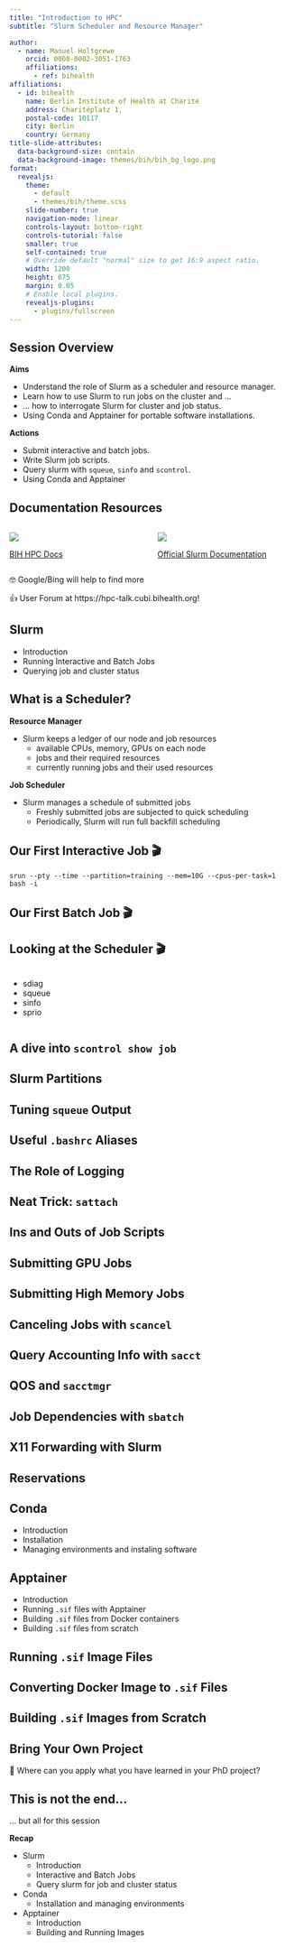 ```yaml
---
title: "Introduction to HPC"
subtitle: "Slurm Scheduler and Resource Manager"

author:
  - name: Manuel Holtgrewe
    orcid: 0000-0002-3051-1763
    affiliations:
      - ref: bihealth
affiliations:
  - id: bihealth
    name: Berlin Institute of Health at Charité
    address: Charitéplatz 1,
    postal-code: 10117
    city: Berlin
    country: Germany
title-slide-attributes:
  data-background-size: contain
  data-background-image: themes/bih/bih_bg_logo.png
format:
  revealjs:
    theme:
      - default
      - themes/bih/theme.scss
    slide-number: true
    navigation-mode: linear
    controls-layout: bottom-right
    controls-tutorial: false
    smaller: true
    self-contained: true
    # Override default "normal" size to get 16:9 aspect ratio.
    width: 1200
    height: 675
    margin: 0.05
    # Enable local plugins.
    revealjs-plugins:
      - plugins/fullscreen
---
```


## Session Overview

__Aims__

- Understand the role of Slurm as a scheduler and resource manager.
- Learn how to use Slurm to run jobs on the cluster and ...
- ... how to interrogate Slurm for cluster and job status.
- Using Conda and Apptainer for portable software installations.

__Actions__

- Submit interactive and batch jobs.
- Write Slurm job scripts.
- Query slurm with `squeue`, `sinfo` and `scontrol`.
- Using Conda and Apptainer

## Documentation Resources

:::: {.columns}

::: {.column width="50%"}

![](img/01-slurm/screenshot-hpc-docs.png)

[BIH HPC Docs](https://hpc-docs.cubi.bihealth.org/slurm/overview/)

:::

::: {.column width="50%"}

![](img/01-slurm/screenshot-slurm-docs.png)

[Official Slurm Documentation](https://slurm.schedmd.com/documentation.html)

:::

::::

🤓 Google/Bing will help to find more

👍 User Forum at https://hpc-talk.cubi.bihealth.org!

## Slurm {.inverse background-color="#70ADC1"}

- Introduction
- Running Interactive and Batch Jobs
- Querying job and cluster status

## What is a Scheduler?

__Resource Manager__

- Slurm keeps a ledger of our node and job resources
  - [available]{.fragment .highlight-red} CPUs, memory, GPUs on each node
  - jobs and their [required]{.fragment .highlight-red} resources
  - currently running jobs and their [used]{.fragment .highlight-red} resources

__Job Scheduler__

- Slurm manages a schedule of submitted jobs
  - Freshly submitted jobs are subjected to [quick scheduling]{.fragment .highlight-red}
  - Periodically, Slurm will run [full backfill scheduling]{.fragment .highlight-red}

## Our First Interactive Job 🎬

```
srun --pty --time --partition=training --mem=10G --cpus-per-task=1 bash -i
```

## Our First Batch Job 🎬

## Looking at the Scheduler 🎬

:::: {.columns}

::: {.column width="50%"}

- sdiag
- squeue
- sinfo
- sprio

:::

::: {.column width="50%"}

:::

::::

## A dive into `scontrol show job`

## Slurm Partitions

## Tuning `squeue` Output

## Useful `.bashrc` Aliases

## The Role of Logging

## Neat Trick: `sattach`

## Ins and Outs of Job Scripts

## Submitting GPU Jobs

## Submitting High Memory Jobs

## Canceling Jobs with `scancel`

## Query Accounting Info with `sacct`

## QOS and `sacctmgr`

## Job Dependencies with `sbatch`

## X11 Forwarding with Slurm

## Reservations

## Conda {.inverse background-color="#70ADC1"}

- Introduction
- Installation
- Managing environments and instaling software

## Apptainer {.inverse background-color="#70ADC1"}

- Introduction
- Running `.sif` files with Apptainer
- Building `.sif` files from Docker containers
- Building `.sif` files from scratch

## Running `.sif` Image Files

## Converting Docker Image to `.sif` Files

## Building `.sif` Images from Scratch

## Bring Your Own Project {.inverse background-color="#70ADC1"}

🫵 Where can you apply what you have learned in your PhD project?

## This is not the end...

... but all for this session

__Recap__

- Slurm
  - Introduction
  - Interactive and Batch Jobs
  - Query slurm for job and cluster status
- Conda
  - Installation and managing environments
- Apptainer
  - Introduction
  - Building and Running Images
